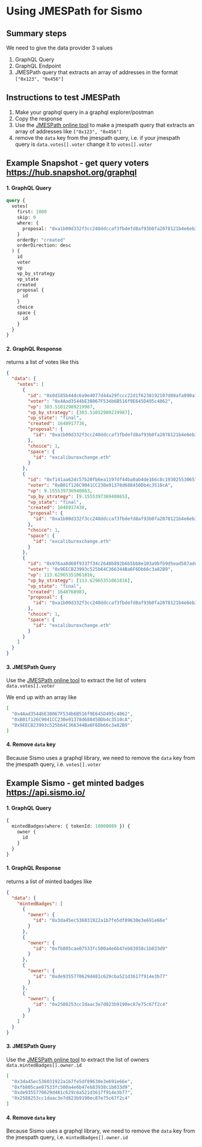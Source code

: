 # Using JMESPath for Sismo

## Summary steps

We need to give the data provider 3 values

1. GraphQL Query
2. GraphQL Endpoint
3. JMESPath query that extracts an array of addresses in the format `["0x123", "0x456"]`

## Instructions to test JMESPath

1. Make your graphql query in a graphql explorer/postman
2. Copy the response
3. Use the [JMESPath online tool](https://jmespath.org/) to make a jmespath query that extracts an array of addresses like `["0x123", "0x456"]`
4. remove the `data` key from the jmespath query, i.e. if your jmespath query is `data.votes[].voter` change it to `votes[].voter`



## Example Snapshot - get query voters https://hub.snapshot.org/graphql

#### 1. GraphQL Query

```graphql
query {
  votes(
    first: 1000
    skip: 0
    where: {
      proposal: "0xa1b00d332f3cc248ddccaf3fbdefd8af93b0fa2078121b4e6eb3db8ad63a6118"
    }
    orderBy: "created"
    orderDirection: desc
  ) {
    id
    voter
    vp
    vp_by_strategy
    vp_state
    created
    proposal {
      id
    }
    choice
    space {
      id
    }
  }
}
```

#### 2. GraphQL Response

returns a list of votes like this

```json
{
  "data": {
    "votes": [
      {
        "id": "0x0d185b44dc6a9e4077d44a29fccc22d1f6238192107d08afa890a1bdddc01e10",
        "voter": "0x4Aad3544bE38067F534b6B516f9E645D495c4062",
        "vp": 303.51012989219987,
        "vp_by_strategy": [303.51012989219987],
        "vp_state": "final",
        "created": 1648917736,
        "proposal": {
          "id": "0xa1b00d332f3cc248ddccaf3fbdefd8af93b0fa2078121b4e6eb3db8ad63a6118"
        },
        "choice": 1,
        "space": {
          "id": "excaliburexchange.eth"
        }
      },
      {
        "id": "0xf141aa62dc57b20fb6ea1197df44ba0ab4de166c8c19302553065788812beea1",
        "voter": "0xB01f126C9041CC230e91378d688450Db4c3510cA",
        "vp": 9.155539736940863,
        "vp_by_strategy": [9.155539736940865],
        "vp_state": "final",
        "created": 1648917438,
        "proposal": {
          "id": "0xa1b00d332f3cc248ddccaf3fbdefd8af93b0fa2078121b4e6eb3db8ad63a6118"
        },
        "choice": 1,
        "space": {
          "id": "excaliburexchange.eth"
        }
      },
      {
        "id": "0x976aa8d60f9337f34c2648b892b6b5bb8e103a9bfb9d5ead587adde930c939a2",
        "voter": "0x9EECB23993c525b64C366344Ba6F6Db66c3a82B9",
        "vp": 113.62965351061816,
        "vp_by_strategy": [113.62965351061816],
        "vp_state": "final",
        "created": 1648768983,
        "proposal": {
          "id": "0xa1b00d332f3cc248ddccaf3fbdefd8af93b0fa2078121b4e6eb3db8ad63a6118"
        },
        "choice": 1,
        "space": {
          "id": "excaliburexchange.eth"
        }
      }
    ]
  }
}
```

#### 3. JMESPath Query

Use the [JMESPath online tool](https://jmespath.org/) to extract the list of voters `data.votes[].voter`

We end up with an array like

```json
[
  "0x4Aad3544bE38067F534b6B516f9E645D495c4062",
  "0xB01f126C9041CC230e91378d688450Db4c3510cA",
  "0x9EECB23993c525b64C366344Ba6F6Db66c3a82B9"
]
```

#### 4. Remove `data` key

Because Sismo uses a graphql library, we need to remove the `data` key from the jmespath query, i.e. `votes[].voter`

## Example Sismo - get minted badges https://api.sismo.io/

#### 1. GraphQL Query

```graphql
{
  mintedBadges(where: { tokenId: 10000089 }) {
    owner {
      id
    }
  }
}
```

#### 1. GraphQL Response

returns a list of minted badges like

```json
{
  "data": {
    "mintedBadges": [
      {
        "owner": {
          "id": "0x3da45ec536031922a1b7fe5df89630e3e691e66e"
        }
      },
      {
        "owner": {
          "id": "0xfb805cae07533fc500a4e6b47eb83938c1b033d9"
        }
      },
      {
        "owner": {
          "id": "0xde9355770629d481c629c6a521d3617f914e3b77"
        }
      },
      {
        "owner": {
          "id": "0x2588253cc1daac3e7d823b9190ec87e75c67f2c4"
        }
      }
    ]
  }
}
```

#### 3. JMESPath Query

Use the [JMESPath online tool](https://jmespath.org/) to extract the list of owners `data.mintedBadges[].owner.id`

```json
[
  "0x3da45ec536031922a1b7fe5df89630e3e691e66e",
  "0xfb805cae07533fc500a4e6b47eb83938c1b033d9",
  "0xde9355770629d481c629c6a521d3617f914e3b77",
  "0x2588253cc1daac3e7d823b9190ec87e75c67f2c4"
]
```

#### 4. Remove `data` key

Because Sismo uses a graphql library, we need to remove the `data` key from the jmespath query, i.e. `mintedBadges[].owner.id`
